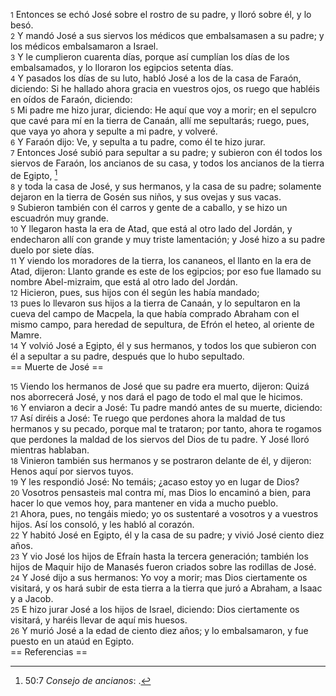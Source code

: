 {{anchor|1}} <small>1</small> Entonces se echó José sobre el rostro de su padre, y lloró sobre él, y lo besó.<br>
{{anchor|2}} <small>2</small> Y mandó José a sus siervos los médicos que embalsamasen a su padre; y los médicos embalsamaron a Israel.<br>
{{anchor|3}} <small>3</small> Y le cumplieron cuarenta días, porque así cumplían los días de los embalsamados, y lo lloraron los egipcios setenta días.<br>
{{anchor|4}} <small>4</small> Y pasados los días de su luto, habló José a los de la casa de Faraón, diciendo: Si he hallado ahora gracia en vuestros ojos, os ruego que habléis en oídos de Faraón, diciendo:<br>
{{anchor|5}} <small>5</small> Mi padre me hizo jurar, diciendo: He aquí que voy a morir; en el sepulcro que cavé para mí en la tierra de Canaán, allí me sepultarás; ruego, pues, que vaya yo ahora y sepulte a mi padre, y volveré.<br>
{{anchor|6}} <small>6</small> Y Faraón dijo: Ve, y sepulta a tu padre, como él te hizo jurar.<br>
{{anchor|7}} <small>7</small> Entonces José subió para sepultar a su padre; y subieron con él todos los siervos de Faraón, los ancianos de su casa, y todos los ancianos de la tierra de Egipto, <ref>50:7 ''Consejo de ancianos'': {{lib|LU|70|5|2}}.</ref><br>
{{anchor|8}} <small>8</small> y toda la casa de José, y sus hermanos, y la casa de su padre; solamente dejaron en la tierra de Gosén sus niños, y sus ovejas y sus vacas.<br>
{{anchor|9}} <small>9</small> Subieron también con él carros y gente de a caballo, y se hizo un escuadrón muy grande.<br>
{{anchor|10}} <small>10</small> Y llegaron hasta la era de Atad, que está al otro lado del Jordán, y endecharon allí con grande y muy triste lamentación; y José hizo a su padre duelo por siete días.<br>
{{anchor|11}} <small>11</small> Y viendo los moradores de la tierra, los cananeos, el llanto en la era de Atad, dijeron: Llanto grande es este de los egipcios; por eso fue llamado su nombre Abel-mizraim, que está al otro lado del Jordán.<br>
{{anchor|12}} <small>12</small> Hicieron, pues, sus hijos con él según les había mandado;<br>
{{anchor|13}} <small>13</small> pues lo llevaron sus hijos a la tierra de Canaán, y lo sepultaron en la cueva del campo de Macpela, la que había comprado Abraham con el mismo campo, para heredad de sepultura, de Efrón el heteo, al oriente de Mamre.<br>
{{anchor|14}} <small>14</small> Y volvió José a Egipto, él y sus hermanos, y todos los que subieron con él a sepultar a su padre, después que lo hubo sepultado.<br>
== Muerte de José ==

{{anchor|15}} <small>15</small> Viendo los hermanos de José que su padre era muerto, dijeron: Quizá nos aborrecerá José, y nos dará el pago de todo el mal que le hicimos.<br>
{{anchor|16}} <small>16</small> Y enviaron a decir a José: Tu padre mandó antes de su muerte, diciendo:<br>
{{anchor|17}} <small>17</small> Así diréis a José: Te ruego que perdones ahora la maldad de tus hermanos y su pecado, porque mal te trataron; por tanto, ahora te rogamos que perdones la maldad de los siervos del Dios de tu padre. Y José lloró mientras hablaban.<br>
{{anchor|18}} <small>18</small> Vinieron también sus hermanos y se postraron delante de él, y dijeron: Henos aquí por siervos tuyos.<br>
{{anchor|19}} <small>19</small> Y les respondió José: No temáis; ¿acaso estoy yo en lugar de Dios?<br>
{{anchor|20}} <small>20</small> Vosotros pensasteis mal contra mí, mas Dios lo encaminó a bien, para hacer lo que vemos hoy, para mantener en vida a mucho pueblo.<br>
{{anchor|21}} <small>21</small> Ahora, pues, no tengáis miedo; yo os sustentaré a vosotros y a vuestros hijos. Así los consoló, y les habló al corazón.<br>
{{anchor|22}} <small>22</small> Y habitó José en Egipto, él y la casa de su padre; y vivió José ciento diez años.<br>
{{anchor|23}} <small>23</small> Y vio José los hijos de Efraín hasta la tercera generación; también los hijos de Maquir hijo de Manasés fueron criados sobre las rodillas de José.<br>
{{anchor|24}} <small>24</small> Y José dijo a sus hermanos: Yo voy a morir; mas Dios ciertamente os visitará, y os hará subir de esta tierra a la tierra que juró a Abraham, a Isaac y a Jacob.<br>
{{anchor|25}} <small>25</small> E hizo jurar José a los hijos de Israel, diciendo: Dios ciertamente os visitará, y haréis llevar de aquí mis huesos.<br>
{{anchor|26}} <small>26</small> Y murió José a la edad de ciento diez años; y lo embalsamaron, y fue puesto en un ataúd en Egipto.<br>
== Referencias ==

<references />
